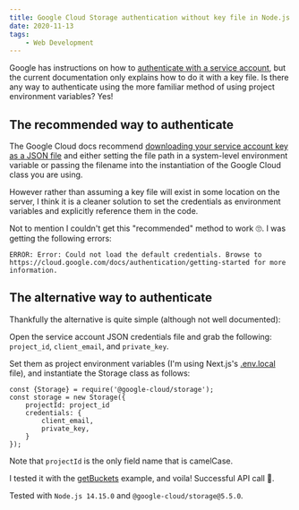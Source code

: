 ```yaml
---
title: Google Cloud Storage authentication without key file in Node.js
date: 2020-11-13
tags:
    - Web Development
---
```


Google has instructions on how to [authenticate with a service account](https://cloud.google.com/docs/authentication/production), but the current documentation only explains how to do it with a key file. Is there any way to authenticate using the more familiar method of using project environment variables? Yes!

## The recommended way to authenticate

The Google Cloud docs recommend [downloading your service account key as a JSON file](https://cloud.google.com/docs/authentication/production#create_service_account) and either setting the file path in a system-level environment variable or passing the filename into the instantiation of the Google Cloud class you are using. 

However rather than assuming a key file will exist in some location on the server, I think it is a cleaner solution to set the credentials as environment variables and explicitly reference them in the code.

Not to mention I couldn't get this "recommended" method to work 🙄. I was getting the following errors:

```
ERROR: Error: Could not load the default credentials. Browse to https://cloud.google.com/docs/authentication/getting-started for more information.
```

## The alternative way to authenticate 

Thankfully the alternative is quite simple (although not well documented):

Open the service account JSON credentials file and grab the following: `project_id`, `client_email`, and `private_key`.

Set them as project environment variables (I'm using Next.js's [.env.local](https://nextjs.org/docs/basic-features/environment-variables) file), and instantiate the Storage class as follows:

```
const {Storage} = require('@google-cloud/storage');
const storage = new Storage({
    projectId: project_id
    credentials: {
        client_email,
        private_key,
    }
});
```

Note that `projectId` is the only field name that is camelCase.

I tested it with the [getBuckets](https://googleapis.dev/nodejs/storage/latest/Storage.html#getBuckets) example, and voila! Successful API call 🎉.

Tested with `Node.js 14.15.0` and `@google-cloud/storage@5.5.0`.
